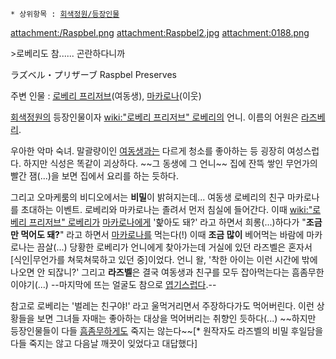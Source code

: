  * 상위항목 : [[회색정원/등장인물]]

attachment:/Raspbel.png
attachment:Raspbel2.jpg
attachment:0188.png

>로베리도 참...... 곤란하다니까

ラズベル・プリザーブ
Raspbel Preserves

주변 인물 : [[로베리 프리저브]](여동생), [[마카로나]](이웃)

[[회색정원]]의 등장인물이자 [[wiki:"로베리 프리저브" 로베리]]의 언니. 이름의 어원은 [[라즈베리]].

우아한 악마 숙녀. 말괄량이인 [[로베리 프리저브|여동생]]과는 다르게 청소를 좋아하는 등 굉장히 여성스럽다. 하지만 식성은 똑같이 괴상하다. ~~그 동생에 그 언니~~ 집에 잔뜩 쌓인 무언가의 빨간 잼(...)을 보면 집에서 요리를 하는 듯하다.

그리고 오마케룸의 비디오에서는 '''비밀'''이 밝혀지는데... 여동생 로베리의 친구 마카로나를 초대하는 이벤트. 로베리와 마카로나는 졸려서 먼저 침실에 들어간다. 이때 [[wiki:"로베리 프리저브" 로베리]]가 [[마카로나]]에게 '핥아도 돼?' 라고 하면서 희롱(...)하다가 "'''조금만 먹어도 돼?'''" 라고 하면서 [[마카로나]]를 먹는다(!) 이때 '''조금 많이''' 베어먹는 바람에 마카로나는 끔살(...) 당황한 로베리가 언니에게 찾아가는데 거실에 있던 라즈벨은 혼자서 [식인|무언가를 쳐묵쳐묵하고 있던 중]이었다. 언니 왈, '착한 아이는 이런 시간에 밖에 나오면 안 되잖니?' 그리고 '''라즈벨'''은 결국 여동생과 친구를 모두 잡아먹는다는 흠좀무한 이야기(...) --마지막에 뜨는 얼굴도 참으로 [http://img4.wikia.nocookie.net/__cb20140722060149/the-gray-garden-rpg/images/9/9e/Scary_Raspbel.png 엽기스럽다].--

참고로 로베리는 '벌레는 친구야!' 라고 울먹거리면서 주장하다가도 먹어버린다. 이런 상황들을 보면 그녀들 자매는 좋아하는 대상을 먹어버리는 취향인 듯하다(...) ~~하지만 등장인물들이 다들 [[흠좀무]]하게도 죽지는 않는다~~[* 원작자도 라즈벨의 비밀 후일담을 다들 죽지는 않고 다음날 깨끗이 잊었다고 대답했다]
